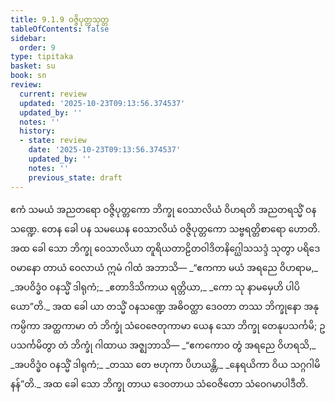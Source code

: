 ```yaml
---
title: 9.1.9 ဝဇ္ဇိပုတ္တသုတ္တ
tableOfContents: false
sidebar:
  order: 9
type: tipitaka
basket: su
book: sn
review:
  current: review
  updated: '2025-10-23T09:13:56.374537'
  updated_by: ''
  notes: ''
  history:
  - state: review
    date: '2025-10-23T09:13:56.374537'
    updated_by: ''
    notes: ''
    previous_state: draft
---
```



<ReviewStatus review={frontmatter.review} showDetails={true} />

<HypothesisAnnotation frontmatter={frontmatter} />

<DynamicBreadcrumb />

<Division number="229" book="sn" e="ch" v="18" p="313">

<Paragraph number="1416" book="sn">
ဧကံ သမယံ အညတရော ဝဇ္ဇိပုတ္တကော ဘိက္ခု ဝေသာလိယံ ဝိဟရတိ အညတရသ္မိံ ဝနသဏ္ဍေ. တေန ခေါ ပန သမယေန ဝေသာလိယံ ဝဇ္ဇိပုတ္တကော သဗ္ဗရတ္တိစာရော ဟောတိ. အထ ခေါ သော ဘိက္ခု ဝေသာလိယာ တူရိယတာဠိတဝါဒိတနိဂ္ဃေါသသဒ္ဒံ သုတွာ ပရိဒေဝမာနော တာယံ ဝေလာယံ ဣမံ ဂါထံ အဘာသိ—
</Paragraph>

<Paragraph number="1417" type="verses" book="sn">
_“ဧကကာ မယံ အရညေ ဝိဟရာမ,_  
_အပဝိဒ္ဓံဝ ဝနသ္မိံ ဒါရုကံ;_  
_ဧတာဒိသိကာယ ရတ္တိယာ,_  
_ကော သု နာမမှေဟိ ပါပိယော”တိ._  

</Paragraph>

<Paragraph number="1418" book="sn">
အထ ခေါ ယာ တသ္မိံ ဝနသဏ္ဍေ အဓိဝတ္ထာ ဒေဝတာ တဿ ဘိက္ခုနော အနုကမ္ပိကာ အတ္ထကာမာ တံ ဘိက္ခုံ သံဝေဇေတုကာမာ ယေန သော ဘိက္ခု တေနုပသင်္ကမိ; ဥပသင်္ကမိတွာ တံ ဘိက္ခုံ ဂါထာယ အဇ္ဈဘာသိ—
</Paragraph>

<Paragraph number="1419" type="verses" book="sn">
_“ဧကကောဝ တွံ အရညေ ဝိဟရသိ,_  
_အပဝိဒ္ဓံဝ ဝနသ္မိံ ဒါရုကံ;_  
_တဿ တေ ဗဟုကာ ပိဟယန္တိ,_  
_နေရယိကာ ဝိယ သဂ္ဂဂါမိနန်”တိ._  

</Paragraph>

<Paragraph number="1420" book="sn">
အထ ခေါ သော ဘိက္ခု တာယ ဒေဝတာယ သံဝေဇိတော သံဝေဂမာပါဒီတိ.
</Paragraph>
</Division>